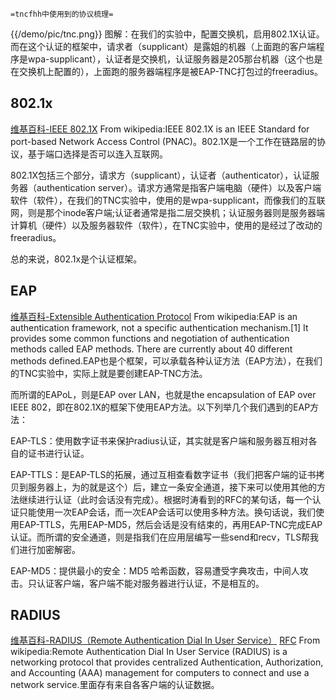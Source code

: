  =tncfhh中使用到的协议梳理=
{{/demo/pic/tnc.png}}
图解：在我们的实验中，配置交换机，启用802.1X认证。而在这个认证的框架中，请求者（supplicant）是露姐的机器（上面跑的客户端程序是wpa-supplicant），认证者是交换机，认证服务器是205那台机器（这个也是在交换机上配置的），上面跑的服务器端程序是被EAP-TNC打包过的freeradius。
==802.1x==
[[http://en.wikipedia.org/wiki/IEEE_802.1X|维基百科-IEEE 802.1X]]
From wikipedia:IEEE 802.1X is an IEEE Standard for port-based Network Access Control (PNAC)。802.1X是一个工作在链路层的协议，基于端口选择是否可以连入互联网。

802.1X包括三个部分，请求方（supplicant），认证者（authenticator），认证服务器（authentication server）。请求方通常是指客户端电脑（硬件）以及客户端软件（软件），在我们的TNC实验中，使用的是wpa-supplicant，而像我们的互联网，则是那个inode客户端;认证者通常是指二层交换机；认证服务器则是服务器端计算机（硬件）以及服务器软件（软件），在TNC实验中，使用的是经过了改动的freeradius。

总的来说，802.1x是个认证框架。

==EAP==
[[http://en.wikipedia.org/wiki/Extensible_Authentication_Protocol|维基百科-Extensible Authentication Protocol]]
From wikipedia:EAP is an authentication framework, not a specific authentication mechanism.[1] It provides some common functions and negotiation of authentication methods called EAP methods. There are currently about 40 different methods defined.EAP也是个框架，可以承载各种认证方法（EAP方法），在我们的TNC实验中，实际上就是要创建EAP-TNC方法。

而所谓的EAPoL，则是EAP over LAN，也就是the encapsulation of EAP over IEEE 802，即在802.1X的框架下使用EAP方法。以下列举几个我们遇到的EAP方法：

EAP-TLS：使用数字证书来保护radius认证，其实就是客户端和服务器互相对各自的证书进行认证。

EAP-TTLS：是EAP-TLS的拓展，通过互相查看数字证书（我们把客户端的证书拷贝到服务器上，为的就是这个）后，建立一条安全通道，接下来可以使用其他的方法继续进行认证（此时会话没有完成）。根据时涛看到的RFC的某句话，每一个认证只能使用一次EAP会话，而一次EAP会话可以使用多种方法。换句话说，我们使用EAP-TTLS，先用EAP-MD5，然后会话是没有结束的，再用EAP-TNC完成EAP认证。而所谓的安全通道，则是指我们在应用层编写一些send和recv，TLS帮我们进行加密解密。

EAP-MD5：提供最小的安全：MD5 哈希函数，容易遭受字典攻击，中间人攻击。只认证客户端，客户端不能对服务器进行认证，不是相互的。

==RADIUS==
[[http://en.wikipedia.org/wiki/RADIUS|维基百科-RADIUS（Remote Authentication Dial In User Service）]]  [[http://tools.ietf.org/html/rfc2058|RFC]]
From wikipedia:Remote Authentication Dial In User Service (RADIUS) is a networking protocol that provides centralized Authentication, Authorization, and Accounting (AAA) management for computers to connect and use a network service.里面存有来自各客户端的认证数据。 
